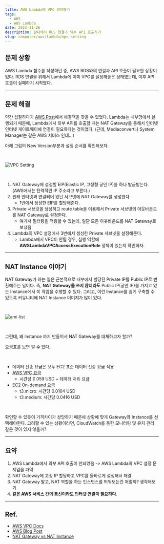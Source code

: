 ```yaml
---
title: AWS Lambda에 VPC 설정하기
tags:
  - AWS
  - AWS Lambda
date: 2023-11-26
description: 람다에서 RDS 연결과 외부 API 호출하기
slug: computer/aws/lambda/vpc-setting
---
```


## 문제 상황

AWS Lambda 함수를 작성하던 중, AWS RDS와의 연결과 API 호출이 필요한 상황이었다. RDS 연결을 위해서 Lambda에 이미 VPC를 설정해놓은 상태였는데, 이후 API 호출이 실패하기 시작했다.

---

## 문제 해결

약간 삽질하다가 [AWS Post](https://repost.aws/ko/knowledge-center/internet-access-lambda-function)에서 해결책을 찾을 수 있었다.
Lambda는 내부망에서 실행되기 때문에, Lambda에서 외부 API를 호출할 때는 NAT Gateway를 통해서 인터넷 인터넷 게이트웨이에 연결이 필요하다는 것이었다. <Delete>(근데, Mediaconvert나 System Manager는 같은 AWS 서비스 인데...)</Delete>

아래 그림의 New Version부분과 설정 순서를 확인해보자.

<br />

![VPC Setting](./diagram.png)

<br />

1. NAT Gateway에 설정할 EIP(Elastic IP, 고정형 공인 IP)를 하나 발급받는다. (AWS에서는 탄력적인 IP 주소라고 부른다.)
2. 원래 인터넷과 연결되어 있던 서브넷에 NAT Gateway를 생성한다.
   - 1번에서 생성한 EIP를 할당해준다.
3. Private 서브넷을 생성하고 route table을 이용해서 Private 서브넷의 아웃바운드를 NAT Gateway로 설정한다.
   - 여기서 필터링을 적용할 수 있는데, 일단 모든 아웃바운드를 NAT Gateway로 보냈음
4. Lambda의 VPC 설정에서 3번에서 생성한 Private 서브넷을 설정해준다.
   - Lambda에서 VPC이 안될 경우, 실행 역할에 **AWSLambdaVPCAccessExecutionRole** 정책이 있는지 확인하자.

---

## NAT Instance 이야기

NAT Gateway가 하는 일은 근본적으로 내부에서 할당된 Private IP를 Public IP로 변환해주는 일이다.
즉, **NAT Gateway를 쓰지 않더라도** Public IP(공인 IP)를 가지고 있는 Instance에서 이 작업을 수행할 수 있다.
그리고, 이런 Instance를 쉽게 구축할 수 있도록 커뮤니티에 NAT Instance 이미지가 많이 있다.

<br />

![ami-list](./nat-ami.png)

<br />

그런데, 왜 Instance 까지 만들어서 NAT Gateway를 대체하고자 할까?

요금표를 보면 알 수 있다.

<br />

- 데이터 전송 요금은 모두 EC2 표준 데이터 전송 요금 적용
- [AWS VPC 요금](https://aws.amazon.com/ko/vpc/pricing/)
  - 시간당 0.059 USD + 데이터 처리 요금
- [EC2 On-demand 요금](https://aws.amazon.com/ko/ec2/pricing/on-demand/)
  - t3.micro: 시간당 0.0104 USD
  - t3.medium: 시간당 0.0416 USD

<br />

확인할 수 있듯이 가격차이가 상당하기 때문에 상황에 맞게 Gateway와 Instance를 선택해야한다.
고려할 수 있는 상황이라면, CloudWatch를 통한 모니터링 및 유지 관리 같은 것이 있지 않을까?

---

## 요약

1. AWS Lambda에서 외부 API 호출이 안되었음 -> AWS Lambda의 VPC 설정 문제임을 파악
2. NAT Gateway에 고정 IP 할당하고 VPC를 올바르게 설정해서 해결
3. NAT Gateway 말고, NAT 역할을 하는 인스턴스를 띄워보는건 어떨까? 생각해보기
4. **같은 AWS 서비스 간의 통신이라도 인터넷 연결이 필요하다.**

---

## Ref.

- [AWS VPC Docs](https://docs.aws.amazon.com/ko_kr/vpc/latest/userguide/nat-gateway-scenarios.html)
- [AWS Blog Post](https://repost.aws/ko/knowledge-center/internet-access-lambda-function)
- [NAT Gateway vs NAT Instance](https://docs.aws.amazon.com/ko_kr/vpc/latest/userguide/vpc-nat-comparison.html)
